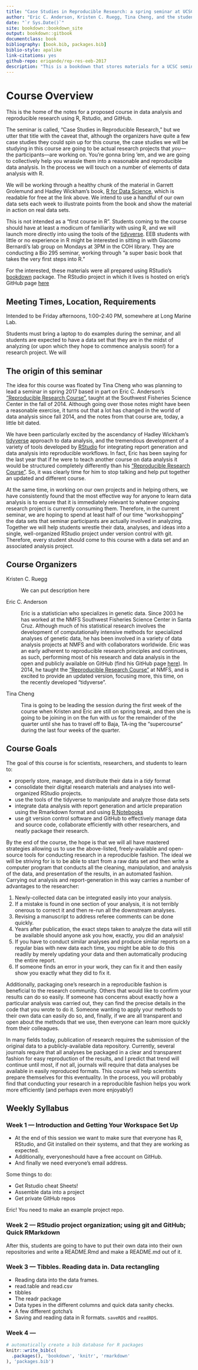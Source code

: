 ```yaml
--- 
title: "Case Studies in Reproducible Research: a spring seminar at UCSC"
author: "Eric C. Anderson, Kristen C. Ruegg, Tina Cheng, and the students of EEB 295"
date: "`r Sys.Date()`"
site: bookdown::bookdown_site
output: bookdown::gitbook
documentclass: book
bibliography: [book.bib, packages.bib]
biblio-style: apalike
link-citations: yes
github-repo: eriqande/rep-res-eeb-2017
description: "This is a bookdown that stores materials for a UCSC seminar on reproducible research with R. The output format for this example is bookdown::gitbook."
---
```




# Course Overview

This is the home of the notes for a proposed course in 
data analysis and reproducible research using R, Rstudio, and GitHub. 

The seminar is called, "Case Studies in Reproducible Research," but we utter that
title with the caveat that, although the organizers have quite a few 
case studies they could spin up for this course, the case studies we
will be studying in this course are going to be actual research projects 
that _you_---the participants---are working on.  You're gonna bring 'em, and we are
going to collectively help you wrassle them into a reasonable and reproducible
data analysis.  In the process we will touch on a number of elements of data
analysis with R.

We will be working through a healthy chunk of the material in Garrett Grolemund and
Hadley Wickham's book, [R for Data Science](http://r4ds.had.co.nz/), which is
readable for free at the link above.  We intend to use a handful of our own data sets
each week to illustrate points from the book and show the material in action on 
real data sets. 

This is not intended as a 
"first course in R".  Students coming to the course should have at least a modicum of
familiarity with using R, and we will launch more directly into using the tools of the
[tidyverse](http://tidyverse.org/).  EEB students with little or no experience in R might
be interested in sitting in with Giacomo Bernardi's lab group on Mondays at 3PM in the COH
library.  They are conducting a Bio 295 seminar, working through
"a super basic book that takes the very first steps into R."  


For the interested, these materials were all prepared using RStudio's 
[bookdown](https://bookdown.org/) package.  The RStudio project in which 
it lives is hosted on eriq's GitHub page [here](https://github.com/eriqande/rep-res-eeb-2017)

## Meeting Times, Location, Requirements

Intended to be Friday afternoons, 1:00--2:40 PM, somewhere at Long Marine Lab.   

Students must bring a laptop to do examples during the seminar, and all students 
are expected to have a data set that they are in the midst of analyzing (or upon
which they hope to commence analysis soon!) for a research project.  We will 




## The origin of this seminar

The idea for this course
was floated by Tina Cheng who was planning to lead a seminar in spring 2017 based in part on 
Eric C. Anderson's ["Reproducible Research Course"](http://eriqande.github.io/rep-res-web/), taught 
at the Southwest Fisheries Science Center in the 
fall of 2014.  Although going over those notes might have been a reasonable exercise, it turns out
that a lot has changed in the world of data analysis since fall 2014, and the notes from that course
are, today, a little bit dated.

We have been particularly excited by the ascendancy of Hadley Wickham's 
[tidyverse](http://tidyverse.org/) approach to data analysis, and the tremendous development
of a variety of tools developed by [RStudio](https://www.rstudio.com/) for integrating report
generation and data analysis into reproducible workflows.  In fact, Eric has been saying for the last
year that if he were to teach
another course on data analysis it would be structured completely differently than his
["Reproducible Research Course"](http://eriqande.github.io/rep-res-web/).  So, it was clearly time
for him to stop talking and help put together 
an updated and different course.

At the same time, in working on our own projects and in helping others, we have 
consistently found that the most effective way for anyone to learn data analysis is to ensure
that it is immediately relevant to whatever ongoing research project is currently consuming them.
Therefore, in the current
seminar, we are hoping to spend at least half of our time "workshopping" the data
sets that  seminar participants are actually involved in analyzing.  Together we
will help students wrestle their data, analyses, and ideas into a single, well-organized
RStudio project under version control with git.  Therefore, every student should come to
this course with a data set and an associated analysis project.  

## Course Organizers

Kristen C. Ruegg

: We can put description here

Eric C. Anderson

: Eric is a statistician who specializes in genetic data.  Since 2003 he has worked at the 
NMFS Southwest Fisheries Science Center in Santa Cruz.  Although much of his statistical 
research involves the development of computationally intensive methods for specialized 
analyses of genetic data, he has been involved in a variety of data analysis projects at NMFS
and with collaborators worldwide.  Eric was an early adherent to reproducible research 
principles and continues, as such, performing most of his research and data analysis 
in the open and publicly available on GitHub (find his GitHub page [here](https://github.com/eriqande)).
In 2014, he taught the ["Reproducible Research Course"](http://eriqande.github.io/rep-res-web/)
at NMFS, and is excited to provide an updated version, focusing more, this time, on 
the recently developed "tidyverse".

Tina Cheng

: Tina is going to be leading the session during the first week of the course when Kristen and Eric
are still on spring break, and then she is going to be joining in on the fun with us for the
remainder of the quarter until she has to travel off to Baja, TA-ing the "supercourse" during the
last four weeks of the quarter.  


## Course Goals

The goal of this course is for scientists, researchers, and students to learn to:

- properly store, manage, and distribute their data in a *tidy* format
- consolidate their digital research materials and analyses into well-organized
RStudio projects.
- use the tools of the tidyverse to manipulate and analyze those data sets
- integrate data analysis with report generation and article preparation using the Rmarkdown format
and using [R Notebooks](http://rmarkdown.rstudio.com/r_notebooks.html)
- use git version control software and GitHub to effectively manage data and source code, 
collaborate efficiently with other researchers, and neatly package their research.

By the end of the course, the hope is that we will all have mastered strategies allowing us to use the above-listed, freely-available and open-source tools for conducting research in a reproducible fashion. The ideal we will be striving for is to be able to start from a raw data set and then write a computer program that conducts all the cleaning, manipulation, and analysis of the data, and presentation of the results, in an automated fashion. Carrying out analysis and report-generation in this way carries a number of advantages to the researcher:

1. Newly-collected data can be integrated easily into your analysis.
1. If a mistake is found in one section of your analysis, it is not terribly onerous to correct it and then re-run all the downstream analyses.
1. Revising a manuscript to address referee comments can be done quickly.
1. Years after publication, the exact steps taken to analyze the data will still be available should anyone ask you how, exactly, you did an analysis!
1. If you have to conduct similar analyses and produce similar reports on a regular bias with new data each time, you might be able to do this readily by merely updating your data and then automatically producing the entire report.
1. If someone finds an error in your work, they can fix it and then easily show you exactly what they did to fix it.

Additionally, packaging one’s research in a reproducible fashion is beneficial to the research community. Others that would like to confirm your results can do so easily. If someone has concerns about exactly how a particular analysis was carried out, they can find the precise details in the code that you wrote to do it. Someone wanting to apply your methods to their own data can easily do so, and, finally, if we are all transparent and open about the methods that we use, then everyone can learn more quickly from their colleagues.

In many fields today, publication of research requires the submission of the original data to a publicly-available data repository. Currently, several journals require that all analyses be packaged in a clear and transparent fashion for easy reproduction of the results, and I predict that trend will continue until most, if not all, journals will require that data analyses be available in easily reproduced formats. This course will help scientists prepare themselves for this eventuality. In the process, you will probably find that conducting your research in a reproducible fashion helps you work more efficiently (and perhaps even more enjoyably!)


## Weekly Syllabus

### Week 1 --- Introduction and Getting Your Workspace Set Up

- At the end of this session we want to make sure that everyone has R, RStudio, and Git
installed on their systems, and that they are working as expected. 
- Additionally, everyoneshould have a free account on GitHub.
- And finally we need everyone's email address.  

Some things to do:

- Get Rstudio cheat Sheets!
- Assemble data into a project
- Get private GitHub repos

Eric! You need to make an example project repo.  

### Week 2 --- RStudio project organization; using git and GitHub; Quick RMarkdown 

After this, students are going to have to put their own data into 
their own repositories and write a README.Rmd and make a README.md out of
it.

### Week 3 --- Tibbles. Reading data in. Data rectangling

- Reading data into the data frames.
- read.table and read.csv
- tibbles
- The readr package
- Data types in the different columns and quick data sanity checks.
- A few different gotcha's
- Saving and reading data in R formats.  `saveRDS` and `readRDS`.

### Week 4 --- 


```r
# automatically create a bib database for R packages
knitr::write_bib(c(
  .packages(), 'bookdown', 'knitr', 'rmarkdown'
), 'packages.bib')
```
